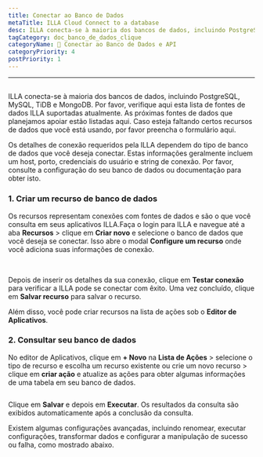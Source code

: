 ```yaml
---
title: Conectar ao Banco de Dados
metaTitle: ILLA Cloud Connect to a database
desc: ILLA conecta-se à maioria dos bancos de dados, incluindo PostgreSQL, MySQL, TiDB e MongoDB
tagCategory: doc_banco_de_dados_clique
categoryName: 📲 Conectar ao Banco de Dados e API
categoryPriority: 4
postPriority: 1
---
```


* * *

## <Heading hidden>Conectar a um banco de dados</Heading>

ILLA conecta-se à maioria dos bancos de dados, incluindo PostgreSQL, MySQL, TiDB e MongoDB. Por favor, verifique aqui esta lista de fontes de dados ILLA suportadas atualmente. As próximas fontes de dados que planejamos apoiar estão listadas aqui. Caso esteja faltando certos recursos de dados que você está usando, por favor preencha o formulário aqui.

Os detalhes de conexão requeridos pela ILLA dependem do tipo de banco de dados que você deseja conectar. Estas informações geralmente incluem um host, porto, credenciais do usuário e string de conexão. Por favor, consulte a configuração do seu banco de dados ou documentação para obter isto.

### 1.  Criar um recurso de banco de dados

Os recursos representam conexões com fontes de dados e são o que você consulta em seus aplicativos ILLA.Faça o login para ILLA e navegue até a aba **Recursos** > clique em **Criar novo** e selecione o banco de dados que você deseja se conectar. Isso abre o modal **Configure um recurso** onde você adiciona suas informações de conexão.

<img
  src='https://cdn.illacloud.com/official-website/img/docs/connect/connect-database/resources.png'
  alt=""
/>
<img
  src='https://cdn.illacloud.com/official-website/img/docs/connect/connect-database/config.png'
  alt=""
/>

Depois de inserir os detalhes da sua conexão, clique em **Testar conexão** para verificar a ILLA pode se conectar com êxito. Uma vez concluído, clique em **Salvar recurso** para salvar o recurso.

Além disso, você pode criar recursos na lista de ações sob o **Editor de Aplicativos**.

### 2.  Consultar seu banco de dados

No editor de Aplicativos, clique em **+ Novo** na **Lista de Ações** > selecione o tipo de recurso e escolha um recurso existente ou crie um novo recurso > clique em **criar ação** e atualize as ações para obter algumas informações de uma tabela em seu banco de dados.

<img
  src='https://cdn.illacloud.com/official-website/img/docs/connect/connect-database/action.png'
  alt=""
/>

Clique em **Salvar** e depois em **Executar**. Os resultados da consulta são exibidos automaticamente após a conclusão da consulta.

Existem algumas configurações avançadas, incluindo renomear, executar configurações, transformar dados e configurar a manipulação de sucesso ou falha, como mostrado abaixo.

<img
  src='https://cdn.illacloud.com/official-website/img/docs/connect/connect-database/run.png'
  alt=""
/>
